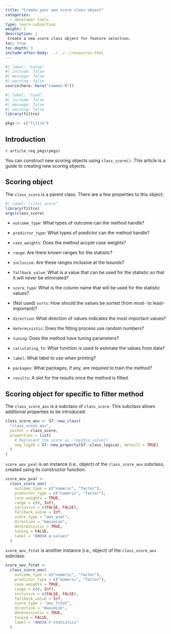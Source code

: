 ```yaml
---
title: "Create your own score class object"
categories:
  - developer tools
type: learn-subsection
weight: 1
description: | 
 Create a new score class object for feature selection.
toc: true
toc-depth: 3
include-after-body: ../../../resources.html
---
```


```r
#| label: "setup"
#| include: false
#| message: false
#| warning: false
source(here::here("common.R"))
```

```r
#| label: "load"
#| include: false
#| message: false
#| warning: false
library(filtro)

pkgs <- c("filtro")
```

## Introduction

`r article_req_pkgs(pkgs)`

You can construct new scoring objects using `class_score()`. This article is a guide to creating new scoring objects. 

## Scoring object

The `class_score` is a parent class. There are a few properties to this object:

```r
#| label: "class_score"
library(filtro)
args(class_score)
```

-   `outcome_type`: What types of outcome can the method handle?

-   `predictor_type`: What types of predictor can the method handle?

-   `case_weights`: Does the method accpet case weights? 

-   `range`: Are there known ranges for the statistic?

-   `inclusive`: Are these ranges inclusive at the bounds?

-   `fallback_value`: What is a value that can be used for the statistic so that it will never be eliminated?

-   `score_type`: What is the column name that will be used for the statistic values?

-   (Not used) `sorts`: How should the values be sorted (from most- to least-important)?

-   `direction`: What direction of values indicates the most important values?

-   `deterministic`: Does the fitting process use random numbers?

-   `tuning`: Does the method have tuning parameters?

-   `calculating_fn`: What function is used to estimate the values from data?

-   `label`: What label to use when printing?

-   `packages`: What packages, if any, are required to train the method?

-   `results`: A slot for the results once the method is fitted.

## Scoring object for specific to filter method

The `class_score_aov` is a subclass of `class_score`. This subclass allows additional properties to be introduced: 

```r
class_score_aov <- S7::new_class(
  "class_score_aov",
  parent = class_score,
  properties = list(
    # Represent the score as -log10(p_value)?
    neg_log10 = S7::new_property(S7::class_logical, default = TRUE)
  )
)
```

`score_aov_pval` is an instance (i.e., object) of the `class_score_aov` subclass, created using its constructor function: 

```r
score_aov_pval <-
  class_score_aov(
    outcome_type = c("numeric", "factor"),
    predictor_type = c("numeric", "factor"),
    case_weights = TRUE,
    range = c(0, Inf),
    inclusive = c(FALSE, FALSE),
    fallback_value = Inf,
    score_type = "aov_pval",
    direction = "maximize",
    deterministic = TRUE,
    tuning = FALSE,
    label = "ANOVA p-values"
  )
```

`score_aov_fstat` is another instance (i.e., object) of the `class_score_aov` subclass:  

```r
score_aov_fstat <-
  class_score_aov(
    outcome_type = c("numeric", "factor"),
    predictor_type = c("numeric", "factor"),
    case_weights = TRUE,
    range = c(0, Inf),
    inclusive = c(FALSE, FALSE),
    fallback_value = Inf,
    score_type = "aov_fstat",
    direction = "maximize",
    deterministic = TRUE,
    tuning = FALSE,
    label = "ANOVA F-statistics"
  )
```